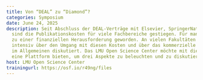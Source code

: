 ```yaml
---
title: Von “DEAL” zu “Diamond”?
categories: Symposium
date: June 24, 2025
description: Seit Abschluss der DEAL-Verträge mit Elsevier, SpringerNature und Wiley
  sind die Publikationskosten für viele Fachbereiche gestiegen. Für manche ist Publizieren
  zu einer finanziellen Herausforderung geworden. An vielen Fakultäten wird daher
  intensiv über den Umgang mit diesen Kosten und über das kommerzielle Publikationssystem
  im Allgemeinen diskutiert. Das LMU Open Science Center möchte mit dieser Veranstaltung
  eine Plattform bieten, um drei Aspekte zu beleuchten und zu diskutieren
host: LMU Open Science Center
trainingurl: https://osf.io/r49ng/files
---
```

